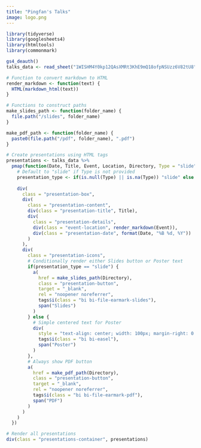 ```yaml
---
title: "Pingfan's Talks"
image: logo.png
---
```


```r
library(tidyverse)
library(googlesheets4)
library(htmltools)
library(commonmark)

gs4_deauth()
talks_data <- read_sheet("1WISHM4Y0kp12QAsXMRt3KhE9mQ18ofpNSUzz6V82tU8")

# Function to convert markdown to HTML
render_markdown <- function(text) {
  HTML(markdown_html(text))
}

# Functions to construct paths
make_slides_path <- function(folder_name) {
  file.path("/slides", folder_name)
}

make_pdf_path <- function(folder_name) {
  paste0(file.path("/pdf", folder_name), ".pdf")
}

# Create presentations using HTML tags
presentations <- talks_data %>%
  pmap(function(Date, Title, Event, Location, Directory, Type = "slide") {
    # Default to "slide" if Type is not provided
    presentation_type <- if(is.null(Type) || is.na(Type)) "slide" else tolower(Type)
    
    div(
      class = "presentation-box",
      div(
        class = "presentation-content",
        div(class = "presentation-title", Title),
        div(
          class = "presentation-details",
          div(class = "event-location", render_markdown(Event)),
          div(class = "presentation-date", format(Date, "%B %d, %Y"))
        )
      ),
      div(
        class = "presentation-icons",
        # Conditionally render either Slides button or Poster text
        if(presentation_type == "slide") {
          a(
            href = make_slides_path(Directory),
            class = "presentation-button",
            target = "_blank",
            rel = "noopener noreferrer",
            tags$i(class = "bi bi-file-earmark-slides"),
            span("Slides")
          )
        } else {
          # Simple centered text for Poster
          div(
            style = "text-align: center; width: 100px; margin-right: 0.5rem;",
            tags$i(class = "bi bi-easel"),
            span("Poster")
          )
        },
        # Always show PDF button
        a(
          href = make_pdf_path(Directory),
          class = "presentation-button",
          target = "_blank",
          rel = "noopener noreferrer",
          tags$i(class = "bi bi-file-earmark-pdf"),
          span("PDF")
        )
      )
    )
  })

# Render all presentations
div(class = "presentations-container", presentations)
```